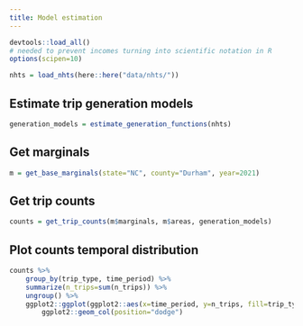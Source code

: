```yaml
---
title: Model estimation
---
```


```r
devtools::load_all()
# needed to prevent incomes turning into scientific notation in R
options(scipen=10)
```

```r
nhts = load_nhts(here::here("data/nhts/"))
```

## Estimate trip generation models

```r
generation_models = estimate_generation_functions(nhts)
```


## Get marginals

```r
m = get_base_marginals(state="NC", county="Durham", year=2021)
```

## Get trip counts

```r
counts = get_trip_counts(m$marginals, m$areas, generation_models)
```

## Plot counts temporal distribution

```r
counts %>%
    group_by(trip_type, time_period) %>%
    summarize(n_trips=sum(n_trips)) %>%
    ungroup() %>%
    ggplot2::ggplot(ggplot2::aes(x=time_period, y=n_trips, fill=trip_type)) +
        ggplot2::geom_col(position="dodge")
```